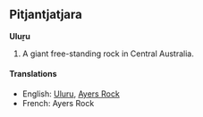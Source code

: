 ==Pitjantjatjara==
<!-- i don't know much about PJT word classes so no part-of-speech -->
'''Uluṟu'''

# A giant free-standing rock in Central Australia.

====Translations====
*English: [[Uluru]], [[Ayers Rock]]<!-- was it ever officially Ayer's Rock with an apostrophe? -->
*French: Ayers Rock